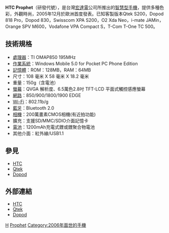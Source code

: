 {{noteTA
|G1=長度單位
}}

'''HTC Prophet'''（研發代號），是台灣[[宏達電|宏達電]]公司所推出的[[智慧型手機|智慧型手機]]，提供多種色彩，外觀時尚，2005年12月於歐洲首度發表。已知客製版本Qtek S200，Dopod 818 Pro，Dopod 830，Swisscom XPA S200，O2 Xda Neo，i-mate JAMin，Orange SPV M600，Vodafone VPA Compact S，T-Com T-One TC 500。

== 技術規格 ==
*[[處理器|處理器]]：TI OMAP850 195MHz
*[[作業系統|作業系統]]：Windows Mobile 5.0 for Pocket PC Phone Edition
*[[記憶體|記憶體]]：ROM：128MB，RAM：64MB
*尺寸：108 毫米 X 58 毫米 X 18.2 毫米
*重量：150g（含電池）
*[[螢幕|螢幕]]：QVGA 解析度、6.5萬色2.8吋 TFT-LCD 平面式觸控感應螢幕 
*[[網路|網路]]：850/900/1800/1900 EDGE
*[[Wi-Fi|Wi-Fi]]：802.11b/g
*[[藍牙|藍牙]]：Bluetooth 2.0
*[[相機|相機]]：200萬畫素CMOS相機(有近拍功能)
*擴充：支援SD/MMC/SDIO介面記憶卡
*[[電池|電池]]：1200mAh充電式鋰或鋰聚合物電池
*其他介面：紅外線/USB1.1

== 參見 ==
*[[HTC|HTC]]
*[[Qtek|Qtek]]
*[[Dopod|Dopod]]

== 外部連結 ==
*[http://www.htc.com/ HTC]{{Wayback|url=http://www.htc.com/ |date=20080706043200 }}
*[https://web.archive.org/web/20080707182953/http://www.myqtek.com/ Qtek]
*[https://web.archive.org/web/20080708173628/http://www.dopod.com/ Dopod]

{{HTC Phones P Series}}

[[Category:智能手機|H]]
[[Category:宏達電手機|Prophet]]
[[Category:2006年面世的手機|Category:2006年面世的手機]]